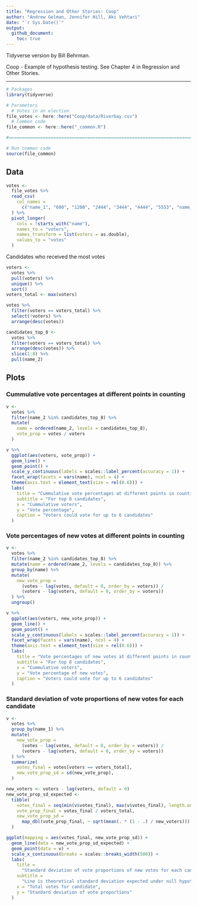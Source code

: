 ```yaml
---
title: "Regression and Other Stories: Coop"
author: "Andrew Gelman, Jennifer Hill, Aki Vehtari"
date: "`r Sys.Date()`"
output:
  github_document:
    toc: true
---
```

Tidyverse version by Bill Behrman.

Coop - Example of hypothesis testing. See Chapter 4 in Regression
and Other Stories.

-------------

```r
# Packages
library(tidyverse)

# Parameters
  # Votes in an election
file_votes <- here::here("Coop/data/Riverbay.csv")
  # Common code
file_common <- here::here("_common.R")

#===============================================================================

# Run common code
source(file_common)
```

## Data

```r
votes <- 
  file_votes %>% 
  read_csv(
    col_names = 
      c("name_1", "600", "1200", "2444", "3444", "4444", "5553", "name_2")
  ) %>% 
  pivot_longer(
    cols = !starts_with("name"),
    names_to = "voters",
    names_transform = list(voters = as.double),
    values_to = "votes"
  )
```

Candidates who received the most votes

```r
voters <- 
  votes %>% 
  pull(voters) %>% 
  unique() %>% 
  sort()
voters_total <- max(voters)

votes %>% 
  filter(voters == voters_total) %>% 
  select(!voters) %>% 
  arrange(desc(votes))
```

```r
candidates_top_8 <- 
  votes %>% 
  filter(voters == voters_total) %>% 
  arrange(desc(votes)) %>% 
  slice(1:8) %>% 
  pull(name_2)
```

## Plots

### Cummulative vote percentages at different points in counting

```r
v <- 
  votes %>% 
  filter(name_2 %in% candidates_top_8) %>% 
  mutate(
    name = ordered(name_2, levels = candidates_top_8),
    vote_prop = votes / voters
  )

v %>% 
  ggplot(aes(voters, vote_prop)) +
  geom_line() +
  geom_point() +
  scale_y_continuous(labels = scales::label_percent(accuracy = 1)) +
  facet_wrap(facets = vars(name), ncol = 4) +
  theme(axis.text = element_text(size = rel(0.6))) +
  labs(
    title = "Cummulative vote percentages at different points in counting",
    subtitle = "For top 8 candidates",
    x = "Cummulative voters",
    y = "Vote percentage",
    caption = "Voters could vote for up to 6 candidates"
  )
```

### Vote percentages of new votes at different points in counting

```r
v <- 
  votes %>% 
  filter(name_2 %in% candidates_top_8) %>% 
  mutate(name = ordered(name_2, levels = candidates_top_8)) %>% 
  group_by(name) %>% 
  mutate(
    new_vote_prop = 
      (votes - lag(votes, default = 0, order_by = voters)) / 
      (voters - lag(voters, default = 0, order_by = voters))
  ) %>% 
  ungroup()

v %>% 
  ggplot(aes(voters, new_vote_prop)) +
  geom_line() +
  geom_point() +
  scale_y_continuous(labels = scales::label_percent(accuracy = 1)) +
  facet_wrap(facets = vars(name), ncol = 4) +
  theme(axis.text = element_text(size = rel(0.6))) +
  labs(
    title = "Vote percentages of new votes at different points in counting",
    subtitle = "For top 8 candidates",
    x = "Cummulative voters",
    y = "Vote percentage of new votes",
    caption = "Voters could vote for up to 6 candidates"
  )
```

### Standard deviation of vote proportions of new votes for each candidate

```r
v <- 
  votes %>% 
  group_by(name_1) %>% 
  mutate(
    new_vote_prop = 
      (votes - lag(votes, default = 0, order_by = voters)) / 
      (voters - lag(voters, default = 0, order_by = voters))
  ) %>% 
  summarize(
    votes_final = votes[voters == voters_total],
    new_vote_prop_sd = sd(new_vote_prop),
  )

new_voters <- voters - lag(voters, default = 0)
new_vote_prop_sd_expected <- 
  tibble(
    votes_final = seq(min(v$votes_final), max(v$votes_final), length.out = 101),
    vote_prop_final = votes_final / voters_total,
    new_vote_prop_sd = 
      map_dbl(vote_prop_final, ~ sqrt(mean(. * (1 - .) / new_voters)))
  )

ggplot(mapping = aes(votes_final, new_vote_prop_sd)) +
  geom_line(data = new_vote_prop_sd_expected) +
  geom_point(data = v) +
  scale_x_continuous(breaks = scales::breaks_width(500)) +
  labs(
    title = 
      "Standard deviation of vote proportions of new votes for each candidate",
    subtitle = 
      "Line is theoretical standard deviation expected under null hypothesis",
    x = "Total votes for candidate",
    y = "Standard deviation of vote proportions"
  )
```

